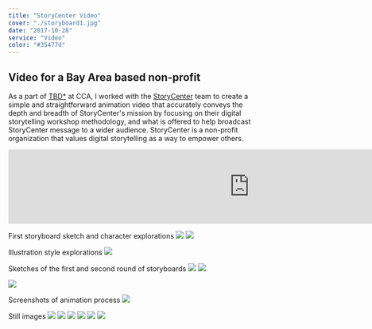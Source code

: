 ```yaml
---
title: "StoryCenter Video"
cover: "./storyboard1.jpg"
date: "2017-10-28"
service: "Video"
color: "#35477d"
---
```


## Video for a Bay Area based non-profit

As a part of [TBD*](http://tbdcca.com) at CCA, I worked with the [StoryCenter](http://storycenter.org) team to create a simple and straightforward animation video that accurately conveys the depth and breadth of StoryCenter's mission by focusing on their digital storytelling workshop methodology, and what is offered to help broadcast StoryCenter message to a wider audience. StoryCenter is a non-profit organization that values digital storytelling as a way to empower others.

<iframe src="https://player.vimeo.com/video/247275750?loop=1&color=ffffff&title=0&byline=0&portrait=0" width="970" height="auto" frameborder="0" webkitallowfullscreen mozallowfullscreen allowfullscreen></iframe>

First storyboard sketch and character explorations
![](./sketch1.jpg)
![](./sketch2.jpg)

Illustration style explorations
![](./ae.png)

Sketches of the first and second round of storyboards
![](./storyboard1.jpg)
![](./storyboard2.jpg)

![](./sketch3.jpg)

Screenshots of animation process
![](./dudes.png)

Still images
![](./still1.png)
![](./still2.png)
![](./still3.png)
![](./still4.png)
![](./still5.png)
![](./still6.png)